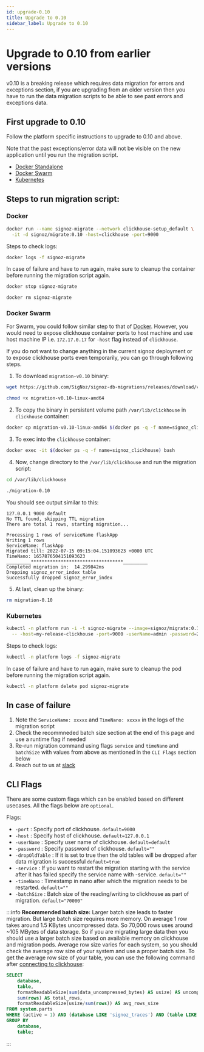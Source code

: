 ```yaml
---
id: upgrade-0.10
title: Upgrade to 0.10
sidebar_label: Upgrade to 0.10
---
```


# Upgrade to 0.10 from earlier versions

v0.10 is a breaking release which requires data migration for errors and exceptions section, if you are upgrading from an older version then you have to run the data migration scripts to be able to see past errors and exceptions data.

## First upgrade to 0.10

Follow the platform specific instructions to upgrade to 0.10 and above.

Note that the past exceptions/error data will not be visible on the new application until you run the migration script.

- [Docker Standalone](https://signoz.io/docs/operate/docker-standalone/#upgrade)
- [Docker Swarm](https://signoz.io/docs/operate/docker-swarm/#upgrade)
- [Kubernetes](https://signoz.io/docs/operate/kubernetes/#upgrade)

## Steps to run migration script:

### Docker

```bash
docker run --name signoz-migrate --network clickhouse-setup_default \
  -it -d signoz/migrate:0.10 -host=clickhouse -port=9000
```

Steps to check logs:

```bash
docker logs -f signoz-migrate
```

In case of failure and have to run again, make sure to cleanup the container before running the migration script again.

```bash
docker stop signoz-migrate

docker rm signoz-migrate
```

### Docker Swarm

For Swarm, you could follow similar step to that of [Docker](#docker). However,
you would need to expose clickhouse container ports to host machine and use
host machine IP i.e. `172.17.0.17` for `-host` flag instead of `clickhouse`.

If you do not want to change anything in the current signoz deployment or to
expose clickhouse ports even temporarily, you can go through following steps.

1. To download `migration-v0.10` binary:

  ```bash
  wget https://github.com/SigNoz/signoz-db-migrations/releases/download/v0.10/migration-v0.10-linux-amd64

  chmod +x migration-v0.10-linux-amd64
  ```

2. To copy the binary in persistent volume path `/var/lib/clickhouse` in `clickhouse` container:

  ```bash
  docker cp migration-v0.10-linux-amd64 $(docker ps -q -f name=signoz_clickhouse):/var/lib/clickhouse/migration-0.10
  ```

3. To exec into the `clickhouse` container:

  ```bash
  docker exec -it $(docker ps -q -f name=signoz_clickhouse) bash
  ```

4. Now, change directory to the `/var/lib/clickhouse` and run the migration script:

  ```bash
  cd /var/lib/clickhouse

  ./migration-0.10
  ```

  You should see output similar to this:
  ```
  127.0.0.1 9000 default 
  No TTL found, skipping TTL migration
  There are total 1 rows, starting migration... 

  Processing 1 rows of serviceName flaskApp 
  Writing 1 rows
  ServiceName: flaskApp 
  Migrated till: 2022-07-15 09:15:04.151093623 +0000 UTC 
  TimeNano: 1657876504151093623 
  _________**********************************_________ 
  Completed migration in:  14.299842ms
  Dropping signoz_error_index table
  Successfully dropped signoz_error_index
  ```

5. At last, clean up the binary:

  ```bash
  rm migration-0.10
  ```

### Kubernetes

```bash
kubectl -n platform run -i -t signoz-migrate --image=signoz/migrate:0.10 --restart='Never' \
  -- -host=my-release-clickhouse -port=9000 -userName=admin -password=27ff0399-0d3a-4bd8-919d-17c2181e6fb9
```

Steps to check logs:

```bash
kubectl -n platform logs -f signoz-migrate
```

In case of failure and have to run again, make sure to cleanup the pod before running the migration script again.

```bash
kubectl -n platform delete pod signoz-migrate
```

## In case of failure

1. Note the `ServiceName: xxxxx` and `TimeNano: xxxxx` in the logs of the migration script
2. Check the recommneded batch size section at the end of this page and use a runtime flag if needed
3. Re-run migration command using flags `service` and `timeNano` and `batchSize` with values from above as mentioned in the `CLI Flags` section below
4. Reach out to us at [slack](https://join.slack.com/t/signoz-community/shared_invite/zt-lrjknbbp-J_mI13rlw8pGF4EWBnorJA)

## CLI Flags

There are some custom flags which can be enabled based on different usecases.
All the flags below are `optional`.

Flags:

- `-port` : Specify port of clickhouse. `default=9000`
- `-host` : Specify host of clickhouse. `default=127.0.0.1`
- `-userName` : Specify user name of clickhouse. `default=default`
- `-password` : Specify password of clickhouse. `default=""`
- `-dropOldTable` : If it is set to true then the old tables will be dropped after data migration is successful `default=true`
- `-service` : If you want to restart the migration starting with the service after it has failed specify the service name with -service. `default=""`
- `-timeNano` : Timestamp in nano after which the migration needs to be restarted. `default=""`
- `-batchSize` : Batch size of the reading/writing to clickhouse as part of migration. `default="70000"`

:::info
**Recommended batch size:** Larger batch size leads to faster migration. But large batch size requires more memory. On average 1 row takes around 1.5 KBytes uncompressed data. So 70,000 rows uses around ~105 MBytes of data storage. So if you are migrating large data then you should use a larger batch size based on available memory on clickhouse and migration pods.
Average row size varies for each system, so you should check the average row size of your system and use a proper batch size.
To get the average row size of your table, you can use the following command after [connecting to clickhouse](https://signoz.io/docs/operate/clickhouse/connect-to-clickhouse/):

``` sql
SELECT
    database,
    table,
    formatReadableSize(sum(data_uncompressed_bytes) AS usize) AS uncompressed, 
    sum(rows) AS total_rows,
    formatReadableSize(usize/sum(rows)) AS avg_rows_size
FROM system.parts
WHERE (active = 1) AND (database LIKE 'signoz_traces') AND (table LIKE 'signoz_error_index')
GROUP BY
    database,
    table;
```

:::
